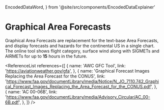   EncodedDataWord,
} from '@site/src/components/EncodedDataExplainer'

# Graphical Area Forecasts

Graphical Area Forecasts are replacement for the text-base Area Forecasts, and
display forecasts and hazards for the continental US in a single chart. The
online tool shows flight category, surface wind along with SIGMETs and AIRMETs
for up to **15** hours in the future.

<ReferenceList
  references={[
    {
      name: 'AWC GFC Tool',
      link: 'https://aviationweather.gov/gfa',
    },
    {
      name: 'Graphical Forecast Images Replacing the Area Forecast for the CONUS',
      link: 'https://www.faa.gov/documentLibrary/media/Notice/N_JO_7110.742_Graphical_Forecast_Images_Replacing_the_Area_Forecast_for_the_CONUS.pdf',
    },
    {
      name: 'AC 00-06B',
      link: 'https://www.faa.gov/documentLibrary/media/Advisory_Circular/AC_00-6B.pdf',
    },
  ]}
/>
